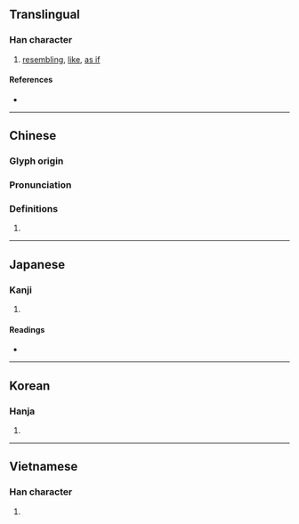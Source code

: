 {{also|髴|佛}}
{{character info/new}}
==Translingual==

===Han character===
{{Han char|rn=60|rad=彳|as=05|sn=8|four=25227|canj=HOLLN|ids=⿰彳弗}}

# [[resembling]], [[like]], [[as if]]

====References====
* {{Han ref|kx=0365.300|dkj=10071|dj=0685.210|hdz=20817.080|uh=5F7F|ud=24447|bh=A9BB|bd=43451}}

----

==Chinese==
{{zh-forms|s=佛|t2=佛}}

===Glyph origin===
{{Han etym}}

===Pronunciation===
{{zh-pron
|m=fú
|c=fat1
|h=pfs=
|md=
|mn=hut
|mn-t=hug4
|w=4feq
|mc=y
|oc=y
|cat=n
}}

===Definitions===
{{zh-hanzi}}

# {{zh-only|彷彿/仿佛}}

----

==Japanese==

===Kanji===
{{ja-kanji|grade=|rs=彳05}}

# {{defn|lang=ja|sort=彳05}}

====Readings====
* {{ja-readings
|goon=ほち
|kanon=ふつ
|on=ふち
|kun=にかよ.う, ほのか
}}

----

==Korean==

===Hanja===
{{ko-hanja|hangeul=불|eumhun=|rv=bul|mr=pul|y=pul}}

# {{defn|lang=ko|sort=彳05}}

----

==Vietnamese==

===Han character===
{{vi-hantu|rs=彳05|phớt}}

# {{defn|lang=vi|sort=彳05}}